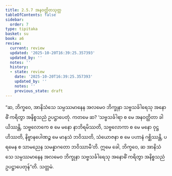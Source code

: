 ```yaml
---
title: 2.5.7 အနဝတ္ထိတသုတ္တ
tableOfContents: false
sidebar:
  order: 7
type: tipitaka
basket: su
book: a6
review:
  current: review
  updated: '2025-10-20T16:39:25.357393'
  updated_by: ''
  notes: ''
  history:
  - state: review
    date: '2025-10-20T16:39:25.357393'
    updated_by: ''
    notes: ''
    previous_state: draft
---
```



<DynamicBreadcrumb />


<ReviewStatus review={frontmatter.review} showDetails={true} />

<HypothesisAnnotation frontmatter={frontmatter} />

<Division number="102" book="a6" e="ch" v="16" p="385">

<Paragraph number="728" book="a6">
“ဆ, ဘိက္ခဝေ, အာနိသံသေ သမ္ပဿမာနေန အလမေဝ ဘိက္ခုနာ သဗ္ဗသင်္ခါရေသု အနောဓိံ ကရိတွာ အနိစ္စသညံ ဥပဋ္ဌာပေတုံ. ကတမေ ဆ? ‘သဗ္ဗသင်္ခါရာ စ မေ အနဝတ္ထိတာ ခါယိဿန္တိ, သဗ္ဗလောကေ စ မေ မနော နာဘိရမိဿတိ, သဗ္ဗလောကာ စ မေ မနော ဝုဋ္ဌဟိဿတိ, နိဗ္ဗာနပေါဏဉ္စ မေ မာနသံ ဘဝိဿတိ, သံယောဇနာ စ မေ ပဟာနံ ဂစ္ဆိဿန္တိ, ပရမေန စ သာမညေန သမန္နာဂတော ဘဝိဿာမီ’တိ. ဣမေ ခေါ, ဘိက္ခဝေ, ဆ အာနိသံသေ သမ္ပဿမာနေန အလမေဝ ဘိက္ခုနာ သဗ္ဗသင်္ခါရေသု အနောဓိံ ကရိတွာ အနိစ္စသညံ ဥပဋ္ဌာပေတုန်”တိ.

</Paragraph>
</Division>

<Paragraph number="729" type="center" book="a6">
သတ္တမံ.
</Paragraph>